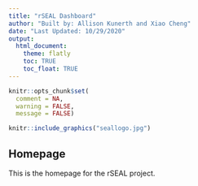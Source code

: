 ```yaml
---
title: "rSEAL Dashboard"
author: "Built by: Allison Kunerth and Xiao Cheng"
date: "Last Updated: 10/29/2020"
output: 
  html_document:
    theme: flatly
    toc: TRUE
    toc_float: TRUE
---
```

```r
knitr::opts_chunk$set(
  comment = NA,
  warning = FALSE,
  message = FALSE)
```

```r
knitr::include_graphics("seallogo.jpg")
```

## Homepage

This is the homepage for the rSEAL project.

